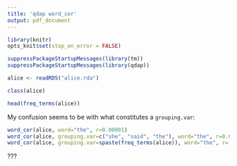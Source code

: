 ```yaml
---
title: 'qdap word_cor'
output: pdf_document
---
```


```r
library(knitr)
opts_knit$set(stop_on_error = FALSE)
```

```r
suppressPackageStartupMessages(library(tm))
suppressPackageStartupMessages(library(qdap))

alice <- readRDS("alice.rda")

class(alice)

head(freq_terms(alice))
```

My confusion seems to be with what constitutes a `grouping.var`:

```r
word_cor(alice, word="the", r=0.00001)
word_cor(alice, grouping.var=c("she", "said", "the"), word="the", r=0.00001)
word_cor(alice, grouping.var=spaste(freq_terms(alice)), word="the", r=.00001)
```

???
